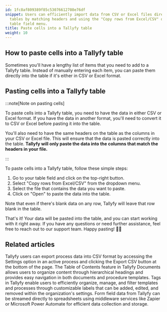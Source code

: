 ```yaml
---
id: 1fc8af809389f85c53076612708e76df
snippet: Users can efficiently import data from CSV or Excel files directly into Tallyfy
  tables by matching headers and using the "Copy rows from Excel/CSV" option in the
  table field menu.
title: Paste cells into a Tallyfy table
weight: 10
---
```


## How to paste cells into a Tallyfy table

Sometimes you'll have a lengthy list of items that you need to add to a Tallyfy table. Instead of manually entering each item, you can paste them directly into the table if it's either in CSV or Excel format.

## Pasting cells into a Tallyfy table

:::note[Note on pasting cells]

To paste cells into a Tallyfy table, you need to have the data in either CSV or Excel format. If you have the data in another format, you'll need to convert it to CSV or Excel before pasting it into the table.

You'll also need to have the same headers on the table as the columns in your CSV or Excel file. This will ensure that the data is pasted correctly into the table. **Tallyfy will only paste the data into the columns that match the headers in your file.**

:::

To paste cells into a Tallyfy table, follow these simple steps:

1. Go to your table field and click on the top-right button.
2. Select "Copy rows from Excel/CSV" from the dropdown menu.
3. Select the file that contains the data you want to paste.
4. Click on "Open" to paste the data into the table.

Note that even if there's blank data on any row, Tallyfy will leave that row blank in the table.

That's it! Your data will be pasted into the table, and you can start working with it right away. If you have any questions or need further assistance, feel free to reach out to our support team. Happy pasting! 🚀🌟


## Related articles
<CardGrid>
<LinkTitleCard header="<b>Processes > Export process to CSV</b>" href="/products/pro/tracking-and-tasks/processes/how-can-i-export-tallyfy-processes-to-csv/" > Tallyfy users can export process data into CSV format by accessing the Settings option in an active process and clicking the Export CSV button at the bottom of the page. </LinkTitleCard>
<LinkTitleCard header="<b>Documents > Create a Table of Contents</b>" href="/products/pro/documenting/documents/how-to-create-a-table-of-contents-in-tallyfy/" > The Table of Contents feature in Tallyfy Documents allows users to organize content through hierarchical headings and provides easy navigation in both documents and procedure templates. </LinkTitleCard>
<LinkTitleCard header="<b>Templates > Tags</b>" href="/products/pro/documenting/templates/how-to-manage-templates-and-processes-with-tags/" > Tags in Tallyfy enable users to efficiently organize, manage, and filter templates and processes through customizable labels that can be added, edited, and removed within the organization's settings. </LinkTitleCard>
<LinkTitleCard header="<b>Middleware > Stream data to a spreadsheet</b>" href="/products/pro/integrations/middleware/how-can-i-export-form-fields-from-tallyfy-to-spreadsheet/" > Form field data from Tallyfy can be streamed directly to spreadsheets using middleware services like Zapier or Microsoft Power Automate for efficient data collection and storage. </LinkTitleCard>
</CardGrid>